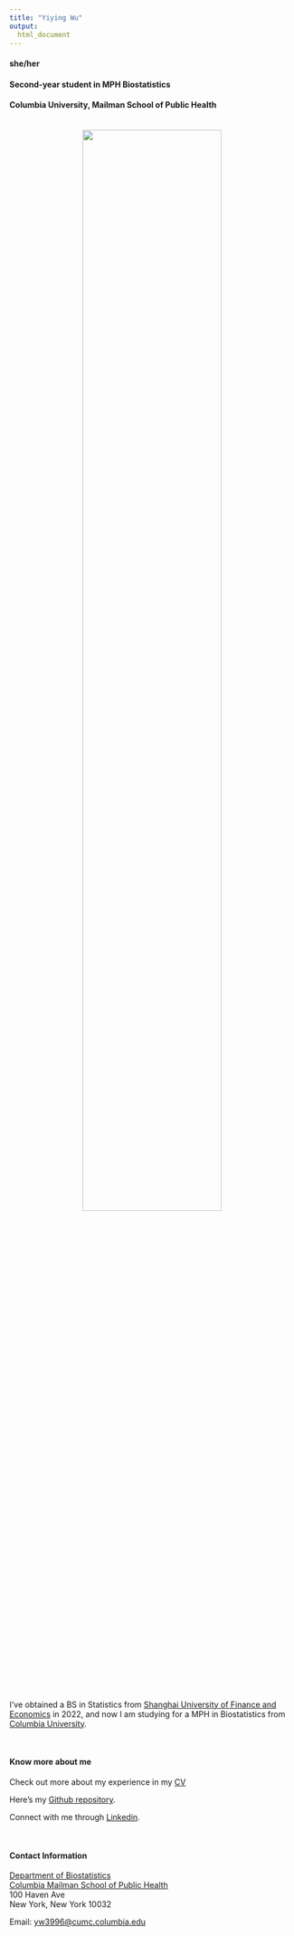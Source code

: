 ```yaml
---
title: "Yiying Wu"
output: 
  html_document
---
```


####   she/her
####   Second-year student in MPH Biostatistics <br>
####   Columbia University, Mailman School of Public Health

<br>
<center>
![](images/wyy.pic.jpg){width=70%}
</center>
<br>

I've obtained a BS in Statistics from [Shanghai University of Finance and Economics](https://english.sufe.edu.cn/) in 2022, and now I am studying for a MPH in Biostatistics from [Columbia University](https://www.mailman.columbia.edu/become-student/departments/biostatistics). 

<br>

#### Know more about me

Check out more about my experience in my [CV](./resources/Yiying-cv1.pdf)

Here's my [Github repository](http://github.com/wuyiying2018/).

Connect with me through [Linkedin](https://www.linkedin.com/in/yiying-wu-9a0bab251/).

<br>

#### Contact Information

[Department of Biostatistics](http://www.mailman.columbia.edu/academic-departments/biostatistics)  
[Columbia Mailman School of Public Health](http://www.mailman.columbia.edu/)  
100 Haven Ave
<br>
New York, New York 10032  


Email: [yw3996@cumc.columbia.edu](mailto:yw3996@cumc.columbia.edu)  







